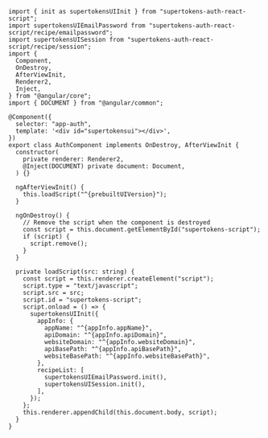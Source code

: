   ```tsx title="/app/auth/auth.component.ts"
  import { init as supertokensUIInit } from "supertokens-auth-react-script";
  import supertokensUIEmailPassword from "supertokens-auth-react-script/recipe/emailpassword";
  import supertokensUISession from "supertokens-auth-react-script/recipe/session";
  import {
    Component,
    OnDestroy,
    AfterViewInit,
    Renderer2,
    Inject,
  } from "@angular/core";
  import { DOCUMENT } from "@angular/common";

  @Component({
    selector: "app-auth",
    template: '<div id="supertokensui"></div>',
  })
  export class AuthComponent implements OnDestroy, AfterViewInit {
    constructor(
      private renderer: Renderer2,
      @Inject(DOCUMENT) private document: Document,
    ) {}

    ngAfterViewInit() {
      this.loadScript("^{prebuiltUIVersion}");
    }

    ngOnDestroy() {
      // Remove the script when the component is destroyed
      const script = this.document.getElementById("supertokens-script");
      if (script) {
        script.remove();
      }
    }

    private loadScript(src: string) {
      const script = this.renderer.createElement("script");
      script.type = "text/javascript";
      script.src = src;
      script.id = "supertokens-script";
      script.onload = () => {
        supertokensUIInit({
          appInfo: {
            appName: "^{appInfo.appName}",
            apiDomain: "^{appInfo.apiDomain}",
            websiteDomain: "^{appInfo.websiteDomain}",
            apiBasePath: "^{appInfo.apiBasePath}",
            websiteBasePath: "^{appInfo.websiteBasePath}",
          },
          recipeList: [
            supertokensUIEmailPassword.init(),
            supertokensUISession.init(),
          ],
        });
      };
      this.renderer.appendChild(this.document.body, script);
    }
  }
  ```
